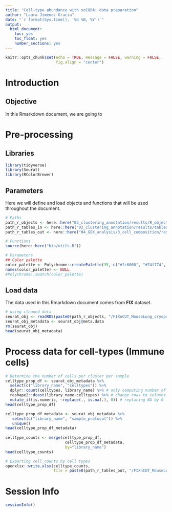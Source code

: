 ```yaml
---
title: "Cell-type abundance with scCODA: data preparation"
author: "Laura Jiménez Gracia"
date: "`r format(Sys.time(), '%d %B, %Y')`"
output:
  html_document:
    toc: yes
    toc_float: yes
    number_sections: yes
---
```


```r
knitr::opts_chunk$set(echo = TRUE, message = FALSE, warning = FALSE,
                      fig.align = "center")
```

# Introduction

## Objective
In this Rmarkdown document, we are going to

# Pre-processing
## Libraries
```r
library(tidyverse)
library(Seurat)
library(RColorBrewer)
```

## Parameters
Here we will define and load objects and functions that will be used throughout the document.
```r
# Paths
path_r_objects <- here::here("03_clustering_annotation/results/R_objects")
path_r_tables_in <- here::here("03_clustering_annotation/results/tables")
path_r_tables_out <- here::here("04_GEX_analysis/3_cell_composition/results/tables")

# Functions
source(here::here("bin/utils.R"))

# Parameters
## Color palette
color_palette <- Polychrome::createPalette(35, c("#fc6060", "#74f774", "#7c7cfc"))
names(color_palette) <- NULL
#Polychrome::swatch(color_palette)
```

## Load data
The data used in this Rmarkdown document comes from **FIX** dataset.
```r
# using cleaned data
seurat_obj <- readRDS(paste0(path_r_objects, "/FIXnCUT_MouseLung_cryopreserved_clustering_annotation_cleaned.rds"))
seurat_obj_metadata <- seurat_obj@meta.data
rm(seurat_obj)
head(seurat_obj_metadata)
```


# Process data for cell-types (Immune cells)
```r
# Determine the number of cells per cluster per sample
celltype_prop_df <- seurat_obj_metadata %>% 
  select(c("library_name", "celltypes")) %>%
  dplyr::count(celltypes, library_name) %>% # only computing number of cells, not percentages
  reshape2::dcast(library_name~celltypes) %>% # change rows to columns
  mutate_if(is.numeric, ~replace(., is.na(.), 0)) # replacing NA by 0
head(celltype_prop_df)

celltype_prop_df_metadata <- seurat_obj_metadata %>% 
   select(c("library_name", "sample_protocol")) %>% 
   unique()
head(celltype_prop_df_metadata)
 
celltype_counts <- merge(celltype_prop_df, 
                          celltype_prop_df_metadata, 
                          by="library_name")
head(celltype_counts)

# Exporting cell_counts by cell types
openxlsx::write.xlsx(celltype_counts,
                     file = paste0(path_r_tables_out, "/FIXnCUT_MouseLung_cryopreserved_clustering_annotation_cleaned_counts.xlsx"))
```

# Session Info
```r
sessionInfo()
```

